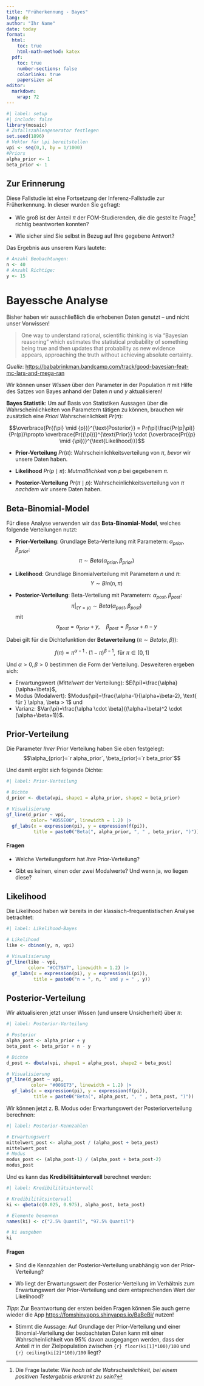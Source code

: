 ```yaml
---
title: "Früherkennung - Bayes"
lang: de
author: "Ihr Name"
date: today
format: 
  html:
    toc: true
    html-math-method: katex
  pdf:
    toc: true
    number-sections: false
    colorlinks: true
    papersize: a4
editor: 
  markdown: 
    wrap: 72
---
```


```r
#| label: setup
#| include: false
library(mosaic)
# Zufallszahlengenerator festlegen
set.seed(1896)
# Vektor für \pi bereitstellen
vpi <- seq(0,1, by = 1/1000)
#Priors
alpha_prior <- 1
beta_prior <- 1
```

## Zur Erinnerung

Diese Fallstudie ist eine Fortsetzung der Inferenz-Fallstudie zur
Früherkennung. In dieser wurden Sie gefragt:

-   Wie groß ist der Anteil $\pi$ der FOM-Studierenden, die die
    gestellte Frage[^1] richtig beantworten konnten?

-   Wie sicher sind Sie selbst in Bezug auf Ihre gegebene Antwort?

[^1]: Die Frage lautete: *Wie hoch ist die Wahrscheinlichkeit, bei einem
    positiven Testergebnis erkrankt zu sein?*

Das Ergebnis aus unserem Kurs lautete:

```r
# Anzahl Beobachtungen:
n <- 40
# Anzahl Richtige:
y <- 15
```

# Bayessche Analyse

Bisher haben wir ausschließlich die erhobenen Daten genutzt -- und nicht
unser Vorwissen!

> One way to understand rational, scientific thinking is via “Bayesian
> reasoning” which estimates the statistical probability of something
> being true and then updates that probability as new evidence appears,
> approaching the truth without achieving absolute certainty.

*Quelle*:
<https://bababrinkman.bandcamp.com/track/good-bayesian-feat-mc-lars-and-mega-ran>

Wir können unser *Wissen* über den Parameter in der Population $\pi$ mit
Hilfe des Satzes von Bayes anhand der Daten $n$ und $y$ aktualisieren!

**Bayes Statistik**: Um auf Basis von Statistiken Aussagen über die
Wahrscheinlichkeiten von Parametern tätigen zu können, brauchen wir
zusätzlich eine *Priori* Wahrscheinlichkeit $Pr({\pi})$:

$$\overbrace{Pr{(\pi} \mid {p})}^{\text{Posterior}} = Pr(\pi)\frac{Pr(p|\pi)}{Pr(p)}\propto \overbrace{Pr({\pi})}^{\text{Prior}} \cdot {\overbrace{Pr({p} \mid {\pi})}^{\text{Likelihood}}}$$

-   **Prior-Verteilung** $Pr({\pi})$: Wahrscheinlichkeitsverteilung von
    $\pi$, *bevor* wir unsere Daten haben.

-   **Likelihood** $Pr({p} \mid {\pi})$: *Mutmaßlichkeit* von $p$ bei
    gegebenem $\pi$.

-   **Posterior-Verteilung** $Pr({\pi} \mid {p})$:
    Wahrscheinlichkeitsverteilung von $\pi$ *nachdem* wir unsere Daten
    haben.

## Beta-Binomial-Model

Für diese Analyse verwenden wir das **Beta-Binomial-Model**, welches
folgende Verteilungen nutzt:

-   **Prior-Verteilung**: Grundlage Beta-Verteilung mit Parametern:
    $\alpha_{prior}, \beta_{prior}$:
    $$\pi \sim Beta(\alpha_{prior}, \beta_{prior})$$

-   **Likelihood**: Grundlage Binomialverteilung mit Parametern $n$ und
    $\pi$: $$Y \sim Bin(n, \pi)$$

-   **Posterior-Verteilung**: Beta-Verteilung mit Parametern:
    $\alpha_{post}, \beta_{post}$:
    $$\pi|_{(Y=y)} \sim Beta(\alpha_{post}, \beta_{post})$$ mit
    $$\alpha_{post} = \alpha_{prior} + y, \quad \beta_{post} = \beta_{prior} + n - y$$

Dabei gilt für die Dichtefunktion der **Betaverteilung**
($\pi \sim Beta(\alpha, \beta)$):

$$f(\pi) \propto \pi^{\alpha-1} \cdot (1-\pi)^{\beta-1}, \text{ für } \pi \in [0,1]$$

Und $\alpha > 0, \beta >0$ bestimmen die Form der Verteilung.
Desweiteren ergeben sich:

-   Erwartungswert (*Mittelwert* der Verteilung):
    $E(\pi)=\frac{\alpha}{\alpha+\beta}$,
-   Modus (Modalwert):
    $Modus(\pi)=\frac{\alpha-1}{\alpha+\beta-2}, \text{ für } \alpha, \beta > 1$
    und
-   Varianz:
    $Var(\pi)=\frac{\alpha \cdot \beta}{(\alpha+\beta)^2 \cdot (\alpha+\beta+1)}$.

## Prior-Verteilung

Die Parameter *Ihrer* Prior Verteilung haben Sie oben festgelegt:
$$\alpha_{prior}=`r alpha_prior`, \beta_{prior}=`r beta_prior`$$

Und damit ergibt sich folgende Dichte:

```r
#| label: Prior-Verteilung

# Dichte
d_prior <- dbeta(vpi, shape1 = alpha_prior, shape2 = beta_prior)

# Visualisierung
gf_line(d_prior ~ vpi,
         color= "#D55E00", linewidth = 1.2) |>
  gf_labs(x = expression(pi), y = expression(f(pi)),
          title = paste0("Beta(", alpha_prior, ", " , beta_prior, ")"))
```

#### Fragen

-   Welche Verteilungsform hat *Ihre* Prior-Verteilung?

-   Gibt es keinen, einen oder zwei Modalwerte? Und wenn ja, wo liegen
    diese?

## Likelihood

Die Likelihood haben wir bereits in der klassisch-frequentistischen
Analyse betrachtet:

```r
#| label: Likelihood-Bayes

# Likelihood
like <- dbinom(y, n, vpi)

# Visualisierung
gf_line(like ~ vpi,
        color= "#CC79A7", linewidth = 1.2) |>
  gf_labs(x = expression(pi), y = expression(L(pi)), 
          title = paste0("n = ", n, " und y = " , y))
```

## Posterior-Verteilung

Wir aktualisieren jetzt unser Wissen (und unsere Unsicherheit) über
$\pi$:

```r
#| label: Posterior-Verteilung

# Posterior
alpha_post <- alpha_prior + y
beta_post <- beta_prior + n - y

# Dichte
d_post <- dbeta(vpi, shape1 = alpha_post, shape2 = beta_post)

# Visualisierung
gf_line(d_post ~ vpi,
         color= "#009E73", linewidth = 1.2) |>
  gf_labs(x = expression(pi), y = expression(f(pi)),
          title = paste0("Beta(", alpha_post, ", " , beta_post, ")"))
```

Wir können jetzt z. B. Modus oder Erwartungswert der Posteriorverteilung
berechnen:

```r
#| label: Posterior-Kennzahlen

# Erwartungswert
mittelwert_post <- alpha_post / (alpha_post + beta_post)
mittelwert_post
# Modus
modus_post <- (alpha_post-1) / (alpha_post + beta_post-2)
modus_post
```

Und es kann das **Kredibilitätsintervall** berechnet werden:

```r
#| label: Kredibilitätsintervall

# Kredibilitätsintervall
ki <- qbeta(c(0.025, 0.975), alpha_post, beta_post)

# Elemente benennen
names(ki) <- c("2.5% Quantil", "97.5% Quantil")

# ki ausgeben
ki
```

#### Fragen

-   Sind die Kennzahlen der Posterior-Verteilung unabhängig von der
    Prior-Verteilung?

-   Wo liegt der Erwartungswert der Posterior-Verteilung im Verhältnis
    zum Erwartungswert der Prior-Verteilung und dem entsprechenden Wert
    der Likelihood?

*Tipp*: Zur Beantwortung der ersten beiden Fragen können Sie auch gerne
wieder die App <https://fomshinyapps.shinyapps.io/BaBeBi/> nutzen!

-   Stimmt die Aussage: Auf Grundlage der Prior-Verteilung und einer
    Binomial-Verteilung der beobachteten Daten kann mit einer
    Wahrscheinlichkeit von 95% davon ausgegangen werden, dass der Anteil
    $\pi$ in der Zielpopulation zwischen `{r} floor(ki[1]*100)/100` und
    `{r} ceiling(ki[2]*100)/100` liegt?
